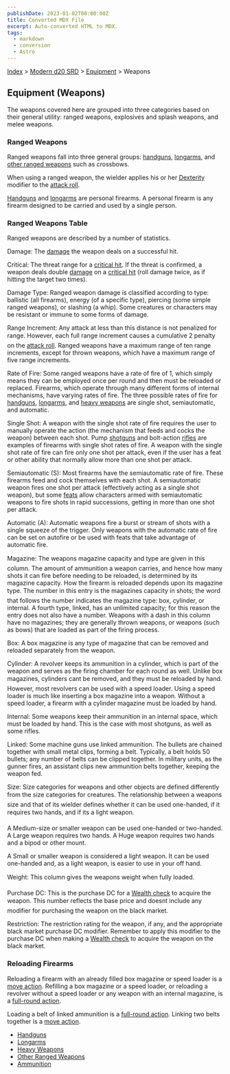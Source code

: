 ```yaml
---
publishDate: 2023-01-02T00:00:00Z
title: Converted MDX File
excerpt: Auto-converted HTML to MDX.
tags:
  - markdown
  - conversion
  - Astro
---
```


[Index](-index) > [Modern d20 SRD](modern-d20-srd-index) > [Equipment](modern-d20-srd-equipment-index) > Weapons

## Equipment (Weapons)

The weapons covered here are grouped into three categories based on their general utility: ranged weapons, explosives and splash weapons, and melee weapons.

### Ranged Weapons

Ranged weapons fall into three general groups: [handguns](modern-d20-srd-equipment-weapons-handguns), [longarms](modern-d20-srd-equipment-weapons-longarms), and [other
ranged weapons](modern-d20-srd-equipment-weapons-other-ranged) such as crossbows.

When using a ranged weapon, the wielder applies his or her [Dexterity](modern-d20-srd-basics-ability-scores) modifier to the [attack
roll](modern-d20-srd-combat-attack-roll).

[Handguns](modern-d20-srd-equipment-weapons-handguns) and [longarms](modern-d20-srd-equipment-weapons-longarms) are personal firearms. A personal firearm is any firearm designed to be carried and used by a single person.

### Ranged Weapons Table

Ranged weapons are described by a number of statistics.

Damage: The [damage](modern-d20-srd-combat-damage) the weapon deals on a successful hit.

Critical: The threat range for a [critical
hit](modern-d20-srd-combat-critical-hits). If the threat is confirmed, a weapon deals double [damage](modern-d20-srd-combat-damage) on a [critical
hit](modern-d20-srd-combat-critical-hits) (roll damage twice, as if hitting the target two times).

Damage Type: Ranged weapon damage is classified according to type: ballistic (all firearms), energy (of a specific type), piercing (some simple ranged weapons), or slashing (a whip). Some creatures or characters may be resistant or immune to some forms of damage.

Range Increment: Any attack at less than this distance is not penalized for
range. However, each full range increment causes a cumulative 2 penalty on the [attack
roll](modern-d20-srd-combat-attack-roll). Ranged weapons have a maximum range of ten range increments, except for thrown weapons, which have a maximum range of five range increments.

Rate of Fire: Some ranged weapons have a rate of fire of 1, which simply means they can be employed once per round and then must be reloaded or replaced. Firearms, which operate through many different forms of internal mechanisms, have varying rates of fire. The three possible rates of fire for [handguns](modern-d20-srd-equipment-weapons-handguns), [longarms](modern-d20-srd-equipment-weapons-longarms), and [heavy
weapons](modern-d20-srd-equipment-weapons-heavy) are single shot, semiautomatic, and automatic.

Single Shot: A weapon with the single shot rate of fire requires the user to manually operate the action (the mechanism that feeds and cocks the weapon) between each shot. Pump [shotguns](modern-d20-srd-equipment-weapons-longarms) and bolt-action [rifles](modern-d20-srd-equipment-weapons-longarms) are examples of firearms with single shot rates of fire. A weapon with the single shot rate of fire can fire only one shot per attack, even if the user has a feat or other ability that normally allow more than one shot per attack.

Semiautomatic (S): Most firearms have the semiautomatic rate of fire. These firearms feed and cock themselves with each shot. A semiautomatic weapon fires one shot per attack (effectively acting as a single shot weapon), but some [feats](modern-d20-srd-feats-index) allow characters armed with semiautomatic weapons to fire shots in rapid successions, getting in more than one shot per attack.

Automatic (A): Automatic weapons fire a burst or stream of shots with a single squeeze of the trigger. Only weapons with the automatic rate of fire can be set on autofire or be used with feats that take advantage of automatic fire.

Magazine: The weapons magazine capacity and type are given in this column. The amount of ammunition a weap­on carries, and hence how many shots it can fire before needing to be reloaded, is determined by its magazine capacity. How the firearm is reloaded depends upon its magazine type. The number in this entry is the magazines capacity in shots; the word that follows the number indicates the magazine type: box, cylinder, or internal. A fourth type, linked, has an unlimited capacity; for this reason the entry does not also have a number. Weapons with a dash in this column have no magazines; they are generally thrown weapons, or weapons (such as bows) that are loaded as part of the firing process.

Box: A box magazine is any type of magazine that can be removed and reloaded separately from the weapon.

Cylinder: A revolver keeps its ammunition in a cylinder, which is part of the weapon and serves as the firing chamber for each round as well. Unlike box magazines, cylinders cant be removed, and they must be reloaded by hand. However, most revolvers can be used with a speed loader. Using a speed loader is much like inserting a box magazine into a weapon. Without a speed loader, a firearm with a cylinder magazine must be loaded by hand.

Internal: Some weapons keep their ammunition in an internal space, which must be loaded by hand. This is the case with most shotguns, as well as some rifles.

Linked: Some machine guns use linked ammunition. The bullets are chained together with small metal clips, forming a belt. Typically, a belt holds 50 bullets; any number of belts can be clipped together. In military units, as the gunner fires, an assistant clips new ammunition belts together, keeping the weapon fed.

Size: Size categories for weapons and other objects are defined differently from the size categories for creatures. The relationship between a weapons size and that of its wielder defines whether it can be used one-handed, if it requires two hands, and if its a light weapon.

A Medium-size or smaller weapon can be used one-handed or two-handed. A Large weapon requires two hands. A Huge weapon requires two hands and a bipod or other mount.

A Small or smaller weapon is considered a light weapon. It can be used one-handed and, as a light weapon, is easier to use in your off hand.

Weight: This column gives the weapons weight when fully loaded.

Purchase DC: This is the purchase DC for a [Wealth
check](modern-d20-srd-wealth-wealth-check) to acquire the weapon. This number reflects the base price and doesnt include any modifier for purchasing the weapon on the black market.

Restriction: The restriction rating for the weapon, if any, and the appropriate black market purchase DC modifier. Remember to apply this modifier to the purchase DC when making a [Wealth
check](modern-d20-srd-wealth-wealth-check) to acquire the weapon on the black market.

### Reloading Firearms

Reloading a firearm with an already filled box magazine or speed loader is a [move
action](modern-d20-srd-combat-move-actions). Refilling a box magazine or a speed loader, or reloading a revolver without a speed loader or any weapon with an internal magazine, is a [full-round
action](modern-d20-srd-combat-full-round-actions).

Loading a belt of linked ammunition is a [full-round
action](modern-d20-srd-combat-full-round-actions). Linking two belts together is a [move
action](modern-d20-srd-combat-move-actions).

- [Handguns](modern-d20-srd-equipment-weapons-handguns)
- [Longarms](modern-d20-srd-equipment-weapons-longarms)
- [Heavy Weapons](modern-d20-srd-equipment-weapons-heavy)
- [Other Ranged Weapons](modern-d20-srd-equipment-weapons-other-ranged)
- [Ammunition](modern-d20-srd-equipment-ammunitions)
